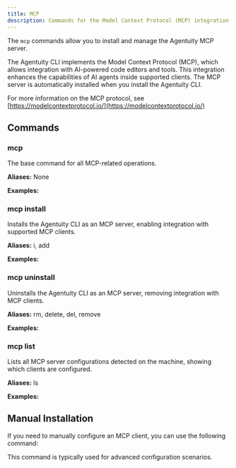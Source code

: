 ```yaml
---
title: MCP
description: Commands for the Model Context Protocol (MCP) integration
---
```


The `mcp` commands allow you to install and manage the Agentuity MCP server.

The Agentuity CLI implements the Model Context Protocol (MCP), which allows integration with AI-powered code editors and tools. This integration enhances the capabilities of AI agents inside supported clients.
The MCP server is automatically installed when you install the Agentuity CLI.

For more information on the MCP protocol, see [https://modelcontextprotocol.io/](https://modelcontextprotocol.io/)

## Commands

### mcp

The base command for all MCP-related operations.

<CLICommand command="agentuity mcp" />

**Aliases:** None

**Examples:**

<CLICommand command="agentuity mcp install" />
<CLICommand command="agentuity mcp uninstall" />
<CLICommand command="agentuity mcp list" />

### mcp install

Installs the Agentuity CLI as an MCP server, enabling integration with supported MCP clients.

<CLICommand command="agentuity mcp install" />

**Aliases:** i, add

**Examples:**
<CLICommand command="agentuity mcp install" />

### mcp uninstall

Uninstalls the Agentuity CLI as an MCP server, removing integration with MCP clients.

<CLICommand command="agentuity mcp uninstall" />

**Aliases:** rm, delete, del, remove

**Examples:**
<CLICommand command="agentuity mcp uninstall" />

### mcp list

Lists all MCP server configurations detected on the machine, showing which clients are configured.

<CLICommand command="agentuity mcp list" />

**Aliases:** ls

**Examples:**

<CLICommand command="agentuity mcp list" />

## Manual Installation

If you need to manually configure an MCP client, you can use the following command:

<CLICommand command="agentuity mcp run --stdio" />

This command is typically used for advanced configuration scenarios.
